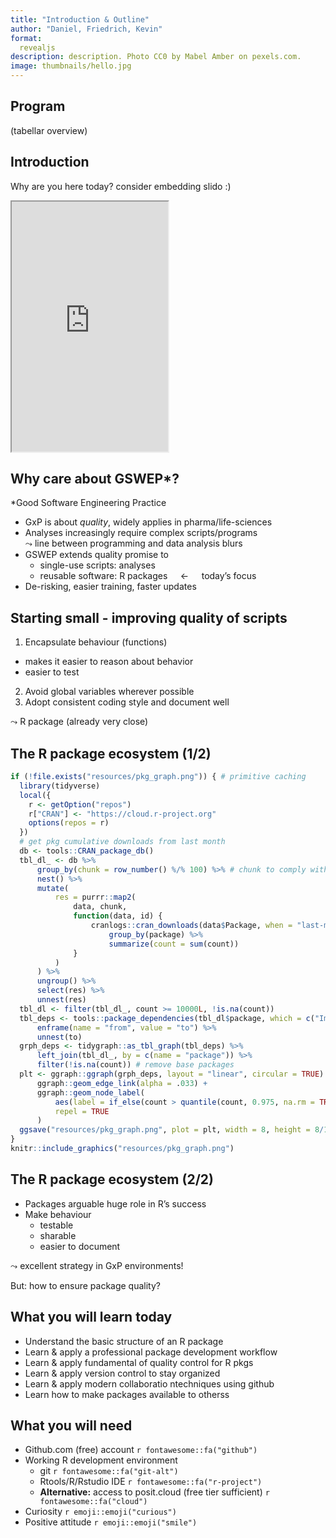 ```yaml
---
title: "Introduction & Outline"
author: "Daniel, Friedrich, Kevin"
format: 
  revealjs
description: description. Photo CC0 by Mabel Amber on pexels.com.
image: thumbnails/hello.jpg
---
```


## Program

(tabellar overview)

## Introduction

Why are you here today? consider embedding slido :)

<iframe src="https://app.sli.do/event/aw8yLdhevoVZxt8CJ5ytHG/embed/polls/bc0601b1-0e82-47e4-bf29-ee84a1f22742" width="250" height="400"></iframe>

## Why care about GSWEP\*?

::: footer
\*Good Software Engineering Practice
:::

-   GxP is about *quality*, widely applies in pharma/life-sciences
-   Analyses increasingly require complex scripts/programs </br> $\leadsto$ line between programming and data analysis blurs
-   GSWEP extends quality promise to
    -   single-use scripts: analyses
    -   reusable software: R packages $\quad\leftarrow\quad$ today's focus
-   De-risking, easier training, faster updates

## Starting small - improving quality of scripts

1.  Encapsulate behaviour (functions)

-   makes it easier to reason about behavior
-   easier to test

2.  Avoid global variables wherever possible
3.  Adopt consistent coding style and document well

$\leadsto$ R package (already very close)

## The R package ecosystem (1/2)

```r
if (!file.exists("resources/pkg_graph.png")) { # primitive caching
  library(tidyverse)
  local({
    r <- getOption("repos")
    r["CRAN"] <- "https://cloud.r-project.org" 
    options(repos = r)
  })
  # get pkg cumulative downloads from last month
  db <- tools::CRAN_package_db()
  tbl_dl_ <- db %>%
      group_by(chunk = row_number() %/% 100) %>% # chunk to comply with API limit
      nest() %>%
      mutate(
          res = purrr::map2(
              data, chunk,
              function(data, id) {
                  cranlogs::cran_downloads(data$Package, when = "last-month") %>%
                      group_by(package) %>%
                      summarize(count = sum(count))
              }
          )
      ) %>%
      ungroup() %>%
      select(res) %>%
      unnest(res)
  tbl_dl <- filter(tbl_dl_, count >= 10000L, !is.na(count))
  tbl_deps <- tools::package_dependencies(tbl_dl$package, which = c("Imports", "Depends", "LinkingTo")) %>% 
      enframe(name = "from", value = "to") %>% 
      unnest(to)
  grph_deps <- tidygraph::as_tbl_graph(tbl_deps) %>% 
      left_join(tbl_dl_, by = c(name = "package")) %>% 
      filter(!is.na(count)) # remove base packages
  plt <- ggraph::ggraph(grph_deps, layout = "linear", circular = TRUE) +
      ggraph::geom_edge_link(alpha = .033) + 
      ggraph::geom_node_label(
          aes(label = if_else(count > quantile(count, 0.975, na.rm = TRUE), name, NA_character_)),
          repel = TRUE
      )
  ggsave("resources/pkg_graph.png", plot = plt, width = 8, height = 8/1.61, dpi = 300)
}
knitr::include_graphics("resources/pkg_graph.png")
```

## The R package ecosystem (2/2)

-   Packages arguable huge role in R's success
-   Make behaviour
    -   testable
    -   sharable
    -   easier to document

$\leadsto$ excellent strategy in GxP environments!

But: how to ensure package quality?

## What you will learn today

-   Understand the basic structure of an R package
-   Learn & apply a professional package development workflow
-   Learn & apply fundamental of quality control for R pkgs
-   Learn & apply version control to stay organized
-   Learn & apply modern collaboratio ntechniques using github
-   Learn how to make packages available to otherss

## What you will need

-   Github.com (free) account `r fontawesome::fa("github")`
-   Working R development environment
    -   git `r fontawesome::fa("git-alt")`
    -   Rtools/R/Rstudio IDE `r fontawesome::fa("r-project")`
    -   **Alternative:** access to posit.cloud (free tier sufficient) `r fontawesome::fa("cloud")`
-   Curiosity `r emoji::emoji("curious")`
-   Positive attitude `r emoji::emoji("smile")`
